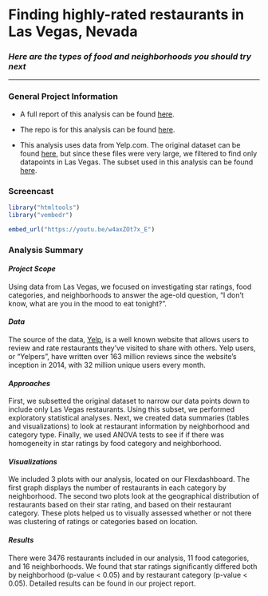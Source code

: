 # **Finding highly-rated restaurants in Las Vegas, Nevada**
### ***Here are the types of food and neighborhoods you should try next***

***

### **General Project Information**

* A full report of this analysis can be found [here](Report.html). 

* The repo is for this analysis can be found [here](https://github.com/anukafi/finalproject.github.io.git).

* This analysis uses data from Yelp.com. The original dataset can be found [here](https://www.kaggle.com/yelp-dataset/yelp-dataset/version/6), but since these files were very large, we filtered to find only datapoints in Las Vegas. The subset used in this analysis can be found [here](https://drive.google.com/drive/folders/1pv1kB8oF7DLqWeWaSoDqLAMhqVHLMOqu?usp=sharing).


### **Screencast**

```r
library("htmltools")
library("vembedr")

embed_url("https://youtu.be/w4axZOt7x_E")
```


### **Analysis Summary**

#### *Project Scope*
Using data from Las Vegas, we focused on investigating star ratings, food categories, and neighborhoods to answer the age-old question, "I don't know, what are you in the mood to eat tonight?". 

#### *Data* 
The source of the data, [Yelp](https://www.yelp.com/), is a well known website that allows users to review and rate restaurants they've visited to share with others. Yelp users, or "Yelpers", have written over 163 million reviews since the website's inception in 2014, with 32 million unique users every month.

#### *Approaches*
First, we subsetted the original dataset to narrow our data points down to include only Las Vegas restaurants. Using this subset, we performed exploratory statistical analyses. Next, we created data summaries (tables and visualizations) to look at restaurant information by neighborhood and category type. Finally, we used ANOVA tests to see if if there was homogeneity in star ratings by food category and neighborhood.

#### *Visualizations*
We included 3 plots with our analysis, located on our Flexdashboard. The first graph displays the number of restaurants in each category by neighborhood. The second two plots look at the geographical distribution of restaurants based on their star rating, and based on their restaurant category. These plots helped us to visually assessed whether or not there was clustering of ratings or categories based on location.

#### *Results*
There were 3476 restaurants included in our analysis, 11 food categories, and 16 neighborhoods. We found that star ratings significantly differed both by neighborhood (p-value < 0.05) and by restaurant category (p-value < 0.05). Detailed results can be found in our project report.